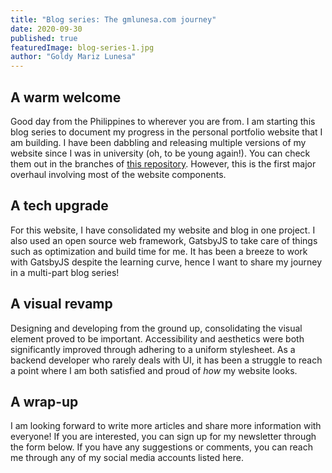 ```yaml
---
title: "Blog series: The gmlunesa.com journey"
date: 2020-09-30
published: true
featuredImage: blog-series-1.jpg
author: "Goldy Mariz Lunesa"
---
```



## A warm welcome

Good day from the Philippines to wherever you are from. I am starting this blog series to document my progress in the personal portfolio website that I am building.
I have been dabbling and releasing multiple versions of my website since I was in university (oh, to be young again!). You can check them out in the branches
of [this repository](https://github.com/gmlunesa/archive-gmlunesa-website). However, this is the first major overhaul involving most of the website components.

## A tech upgrade

For this website, I have consolidated my website and blog in one project. I also used an open source web framework, GatsbyJS to take care of things such as
optimization and build time for me. It has been a breeze to work with GatsbyJS despite the learning curve, hence I want to share my journey in a multi-part blog series!

## A visual revamp

Designing and developing from the ground up, consolidating the visual element proved to be important. Accessibility and aesthetics were both significantly improved
through adhering to a uniform stylesheet. As a backend developer who rarely deals with UI, it has been a struggle to reach a point where I am both satisfied and
proud of _how_ my website looks.

## A wrap-up

I am looking forward to write more articles and share more information with everyone! If you are interested, you can sign up for my newsletter through the form below.
If you have any suggestions or comments, you can reach me through any of my social media accounts listed <Link to="/contact">here</Link>.
